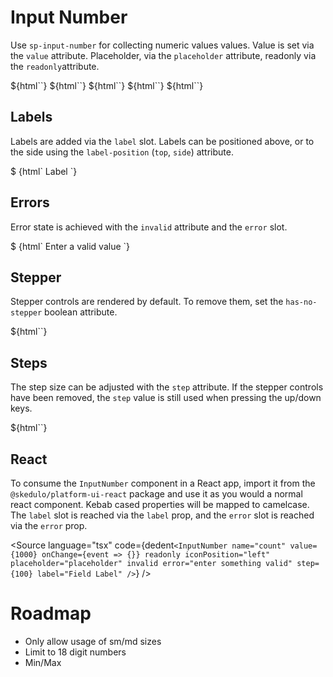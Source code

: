 

<Meta title="Form Elements/Input Number" component="sp-input-number" />

# Input Number

Use `sp-input-number` for collecting numeric values values. Value is set via the `value` attribute. Placeholder, via the `placeholder` attribute, readonly via the `readonly`attribute.

<Canvas>
  <Story name="Populated">${html`<sp-input-number value="123"></sp-input-number>`}</Story>
  <Story name="Placeholder">${html`<sp-input-number placeholder="Placeholder"></sp-input-number>`}</Story>
  <Story name="Invalid">${html`<sp-input-number value="333" invalid></sp-input-number>`}</Story>
  <Story name="Readonly Empty (Disabled)">
    ${html`<sp-input-number placeholder="Empty read only (disabled)" readonly></sp-input-number>`}
  </Story>
  <Story name="Readonly With Value (Locked)">${html`<sp-input-number value="444" readonly></sp-input-number>`}</Story>
</Canvas>

## Labels

Labels are added via the `label` slot. Labels can be positioned above, or to the side using the `label-position` (`top`, `side`) attribute.

<Canvas>
  <Story name="WithLabel">
    $
    {html`
      <sp-input-number>
        <span slot="label">Label</span>
      </sp-input-number>
    `}
  </Story>
</Canvas>

## Errors

Error state is achieved with the `invalid` attribute and the `error` slot.

<Canvas>
  <Story name="WithError">
    $
    {html`
      <sp-input-number invalid>
        <span slot="error">Enter a valid value</span>
      </sp-input-number>
    `}
  </Story>
</Canvas>

## Stepper

Stepper controls are rendered by default. To remove them, set the `has-no-stepper` boolean attribute.

<Canvas>
  <Story name="No Stepper">${html`<sp-input-number placeholder="No stepper controls" has-no-stepper></sp-input-number>`}</Story>
</Canvas>

## Steps

The step size can be adjusted with the `step` attribute. If the stepper controls have been removed, the `step` value is still used when pressing the up/down keys.

<Canvas>
  <Story name="Steps">${html`<sp-input-number placeholder="click +" step="100"></sp-input-number>`}</Story>
</Canvas>

## React

To consume the `InputNumber` component in a React app, import it from the `@skedulo/platform-ui-react` package and use it as you would a normal react component. Kebab cased properties will be mapped to camelcase. The `label` slot is reached via the `label` prop, and the `error` slot is reached via the `error` prop.

<Source
  language="tsx"
  code={dedent`
<InputNumber
  name="count"
  value={1000}
  onChange={event => {}}
  readonly
  iconPosition="left"
  placeholder="placeholder"
  invalid
  error="enter something valid"
  step={100}
  label="Field Label"
/>
`}
/>

# Roadmap

- Only allow usage of sm/md sizes
- Limit to 18 digit numbers
- Min/Max
